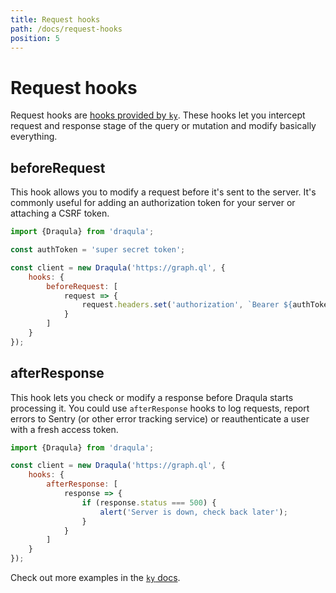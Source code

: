 ```yaml
---
title: Request hooks
path: /docs/request-hooks
position: 5
---
```


# Request hooks

Request hooks are [hooks provided by `ky`](https://github.com/sindresorhus/ky#hooks).
These hooks let you intercept request and response stage of the query or mutation and modify basically everything.

## beforeRequest

This hook allows you to modify a request before it's sent to the server.
It's commonly useful for adding an authorization token for your server or attaching a CSRF token.

```js
import {Draqula} from 'draqula';

const authToken = 'super secret token';

const client = new Draqula('https://graph.ql', {
	hooks: {
		beforeRequest: [
			request => {
				request.headers.set('authorization', `Bearer ${authToken}`);
			}
		]
	}
});
```

## afterResponse

This hook lets you check or modify a response before Draqula starts processing it.
You could use `afterResponse` hooks to log requests, report errors to Sentry (or other error tracking service) or reauthenticate a user with a fresh access token.

```js
import {Draqula} from 'draqula';

const client = new Draqula('https://graph.ql', {
	hooks: {
		afterResponse: [
			response => {
				if (response.status === 500) {
					alert('Server is down, check back later');
				}
			}
		]
	}
});
```

Check out more examples in the [`ky` docs](https://github.com/sindresorhus/ky#hooksafterresponse).
